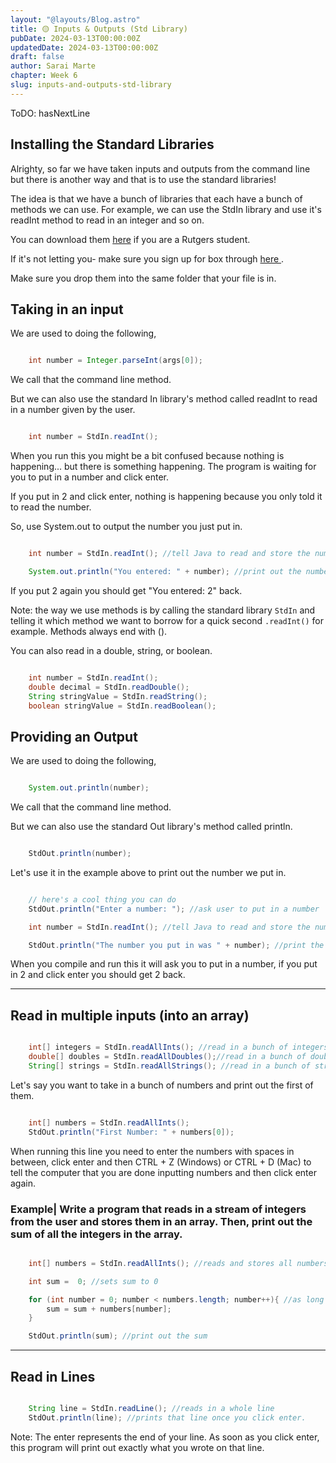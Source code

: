 ```yaml
---
layout: "@layouts/Blog.astro"
title: 🟡 Inputs & Outputs (Std Library)
pubDate: 2024-03-13T00:00:00Z
updatedDate: 2024-03-13T00:00:00Z
draft: false
author: Sarai Marte
chapter: Week 6
slug: inputs-and-outputs-std-library
---
```


ToDO: hasNextLine

## Installing the Standard Libraries

Alrighty, so far we have taken inputs and outputs from the command line but there is another way and that is to use the standard libraries!

The idea is that we have a bunch of libraries that each have a bunch of methods we can use. For example, we can use the StdIn library and use it's readInt method to read in an integer and so on.

You can download them <a href = "https://rutgers.app.box.com/s/jj32x6ibxigrxu5yfyhbpu4xxi8n9c20">here</a> if you are a Rutgers student.

If it's not letting you- make sure you sign up for box through <a href = "https://it.rutgers.edu/box/"> here </a>.

Make sure you drop them into the same folder that your file is in.

## Taking in an input

We are used to doing the following,

```java

    int number = Integer.parseInt(args[0]);


```

We call that the command line method.

But we can also use the standard In library's method called readInt to read in a number given by the user.

```java

    int number = StdIn.readInt();


```

When you run this you might be a bit confused because nothing is happening... but there is something happening. The program is waiting for you to put in a number and click enter.

If you put in 2 and click enter, nothing is happening because you only told it to read the number.

So, use System.out to output the number you just put in.

```java

    int number = StdIn.readInt(); //tell Java to read and store the number

    System.out.println("You entered: " + number); //print out the number


```

If you put 2 again you should get "You entered: 2" back.

Note: the way we use methods is by calling the standard library `StdIn` and telling it which method we want to borrow for a quick second `.readInt()` for example. Methods always end with ().

You can also read in a double, string, or boolean.

```java

    int number = StdIn.readInt();
    double decimal = StdIn.readDouble();
    String stringValue = StdIn.readString();
    boolean stringValue = StdIn.readBoolean();


```

## Providing an Output

We are used to doing the following,

```java

    System.out.println(number);


```

We call that the command line method.

But we can also use the standard Out library's method called println.

```java

    StdOut.println(number);


```

Let's use it in the example above to print out the number we put in.

```java

    // here's a cool thing you can do
    StdOut.println("Enter a number: "); //ask user to put in a number

    int number = StdIn.readInt(); //tell Java to read and store the number

    StdOut.println("The number you put in was " + number); //print the number


```

When you compile and run this it will ask you to put in a number, if you put in 2 and click enter you should get 2 back.

<hr />

## Read in multiple inputs (into an array)

```java

    int[] integers = StdIn.readAllInts(); //read in a bunch of integers and store them in an array called integers
    double[] doubles = StdIn.readAllDoubles();//read in a bunch of doubles and store them in an array called doubles
    String[] strings = StdIn.readAllStrings(); //read in a bunch of strings and store them in an array called strings


```

Let's say you want to take in a bunch of numbers and print out the first of them.

```java

    int[] numbers = StdIn.readAllInts();
    StdOut.println("First Number: " + numbers[0]);


```

When running this line you need to enter the numbers with spaces in between, click enter and then CTRL + Z (Windows) or CTRL + D (Mac) to tell the computer that you are done inputting numbers and then click enter again.

### Example| Write a program that reads in a stream of integers from the user and stores them in an array. Then, print out the sum of all the integers in the array.

```java

    int[] numbers = StdIn.readAllInts(); //reads and stores all numbers

    int sum =  0; //sets sum to 0

    for (int number = 0; number < numbers.length; number++){ //as long as the number exists in the array, add that number to the sum, move on to the next number
        sum = sum + numbers[number];
    }

    StdOut.println(sum); //print out the sum


```

<hr />

## Read in Lines

```java

    String line = StdIn.readLine(); //reads in a whole line
    StdOut.println(line); //prints that line once you click enter.


```

Note: The enter represents the end of your line. As soon as you click enter, this program will print out exactly what you wrote on that line.
